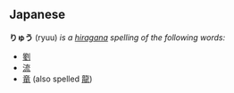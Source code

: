 ==Japanese==
'''りゅう''' (ryuu) ''is a [[hiragana]] spelling of the following words:''
* [[劉]]
* [[流]]
* [[竜]] (also spelled [[龍]])